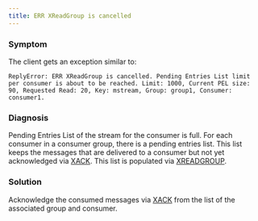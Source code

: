 ```yaml
---
title: ERR XReadGroup is cancelled
---
```


### Symptom

The client gets an exception similar to:

```
ReplyError: ERR XReadGroup is cancelled. Pending Entries List limit per consumer is about to be reached. Limit: 1000, Current PEL size: 90, Requested Read: 20, Key: mstream, Group: group1, Consumer: consumer1.
```

### Diagnosis

Pending Entries List of the stream for the consumer is full. For each consumer
in a consumer group, there is a pending entries list. This list keeps the
messages that are delivered to a consumer but not yet acknowledged via
[XACK](https://redis.io/commands/xack/). This list is populated via
[XREADGROUP](https://redis.io/commands/xreadgroup/).

### Solution

Acknowledge the consumed messages via [XACK](https://redis.io/commands/xack/)
from the list of the associated group and consumer.
